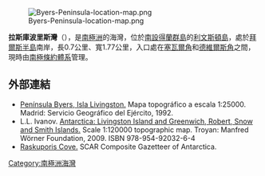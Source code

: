 [[Image:Byers-Peninsula-location-map.png|thumb]]

'''拉斯庫波里斯灣'''（{{lang-en|Raskuporis Cove}}），是[[南極洲|南極洲]]的海灣，位於[[南設得蘭群島|南設得蘭群島]]的[[利文斯頓島|利文斯頓島]]，處於[[拜爾斯半島|拜爾斯半島]]南岸，長0.7公里、寬1.77公里，入口處在[[塞瓦爾角|塞瓦爾角]]和[[德維爾斯角|德維爾斯角]]之間，現時由[[南極條約體系|南極條約體系]]管理。

{{coord|62|40|25|S|61|09|43|W|display=title}}

==外部連結==
* [https://web.archive.org/web/20131109084308/http://hercules.cedex.es/Ecosistemas/ByersRadar.pdf#55#55 Península Byers, Isla Livingston.] Mapa topográfico a escala 1:25000. Madrid: Servicio Geográfico del Ejército, 1992.
* L.L. Ivanov. [http://apcbg.org/image023.jpg Antarctica: Livingston Island and Greenwich, Robert, Snow and Smith Islands.] {{Wayback|url=http://apcbg.org/image023.jpg |date=20080424075823 }} Scale 1:120000 topographic map.  Troyan: Manfred Wörner Foundation, 2009.  ISBN 978-954-92032-6-4
* [http://data.aad.gov.au/aadc/gaz/scar/display_name.cfm?gaz_id=134742 Raskuporis Cove.] {{Wayback|url=http://data.aad.gov.au/aadc/gaz/scar/display_name.cfm?gaz_id=134742 |date=20120406134007 }} SCAR Composite Gazetteer of Antarctica.

{{Antarctica-geo-stub}}
[[Category:南極洲海灣|Category:南極洲海灣]]